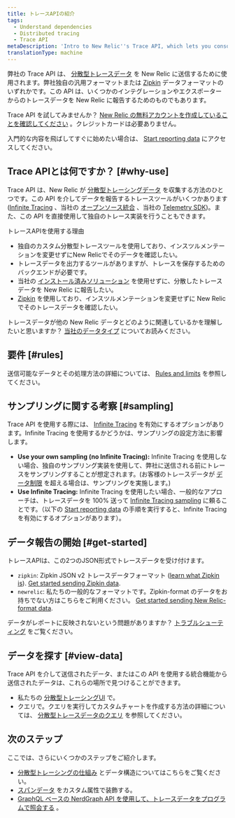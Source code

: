 ```yaml
---
title: トレースAPIの紹介
tags:
  - Understand dependencies
  - Distributed tracing
  - Trace API
metaDescription: 'Intro to New Relic''s Trace API, which lets you consolidate multiple sources of distributed tracing data in New Relic.'
translationType: machine
---
```


弊社の Trace API は、 [分散型トレースデータ](/docs/understand-dependencies/distributed-tracing/get-started/introduction-distributed-tracing#definition) を New Relic に送信するために使用されます。弊社独自の汎用フォーマットまたは [Zipkin](https://zipkin.io/) データフォーマットのいずれかです。この API は、いくつかのインテグレーションやエクスポーターからのトレースデータを New Relic に報告するためのものでもあります。

Trace API を試してみませんか？ [New Relic の無料アカウントを作成していることを確認してください](https://newrelic.com/signup) 。クレジットカードは必要ありません。

入門的な内容を飛ばしてすぐに始めたい場合は、 [Start reporting data](#get-started) にアクセスしてください。

## Trace APIとは何ですか？ [#why-use]

Trace API は、New Relic が [分散型トレーシングデータ](/docs/understand-dependencies/distributed-tracing/get-started/introduction-distributed-tracing) を収集する方法のひとつです。この API を介してデータを報告するトレースツールがいくつかあります ([Infinite Tracing](/docs/understand-dependencies/distributed-tracing/infinite-tracing/introduction-infinite-tracing) 、当社の [オープンソース統合](/docs/data-ingest-apis/get-data-new-relic/new-relic-sdks/telemetry-sdks-send-custom-telemetry-data-new-relic#external-data) 、当社の [Telemetry SDK](/docs/telemetry-sdks-send-custom-telemetry-data-new-relic))。また、この API を直接使用して独自のトレース実装を行うこともできます。

トレースAPIを使用する理由

* 独自のカスタム分散型トレースツールを使用しており、インスツルメンテーションを変更せずにNew Relicでそのデータを確認したい。
* トレースデータを出力するツールがありますが、トレースを保存するためのバックエンドが必要です。
* 当社の [インストール済みソリューション](/docs/understand-dependencies/distributed-tracing/enable-configure/enable-distributed-tracing) を使用せずに、分散したトレースデータを New Relic に報告したい。
* [Zipkin](https://zipkin.io/) を使用しており、インスツルメンテーションを変更せずに New Relic でそのトレースデータを確認したい。

トレースデータが他の New Relic データとどのように関連しているかを理解したいと思いますか？ [当社のデータタイプ](/docs/using-new-relic/data/understand-data/new-relic-data-types) についてお読みください。

## 要件 [#rules]

送信可能なデータとその処理方法の詳細については、 [Rules and limits](/docs/apm/distributed-tracing/trace-api/trace-api-endpoint-requirements-limits) を参照してください。

## サンプリングに関する考察 [#sampling]

Trace API を使用する際には、 [Infinite Tracing](/docs/understand-dependencies/distributed-tracing/infinite-tracing/introduction-infinite-tracing) を有効にするオプションがあります。Infinite Tracing を使用するかどうかは、サンプリングの設定方法に影響します。

* **Use your own sampling (no Infinite Tracing):** Infinite Tracing を使用しない場合、独自のサンプリング実装を使用して、弊社に送信される前にトレースをサンプリングすることが想定されます。(お客様のトレースデータが [データ制限](/docs/understand-dependencies/distributed-tracing/trace-api/trace-api-general-requirements-limits) を超える場合は、サンプリングを実施します。)
* **Use Infinite Tracing:** Infinite Tracing を使用したい場合、一般的なアプローチは、トレースデータを 100% 送って [Infinite Tracing sampling](/docs/understand-dependencies/distributed-tracing/get-started/how-new-relic-distributed-tracing-works#tail-based) に頼ることです。（以下の [Start reporting data](#get-started) の手順を実行すると、Infinite Tracing を有効にするオプションがあります）。

## データ報告の開始 [#get-started]

トレースAPIは、この2つのJSON形式でトレースデータを受け付けます。

* `zipkin`: Zipkin JSON v2 トレースデータフォーマット ([learn what Zipkin is](https://zipkin.io)). [Get started sending Zipkin data](/docs/apm/distributed-tracing/trace-api/report-zipkin-format-traces-trace-api).
* `newrelic`: 私たちの一般的なフォーマットです。Zipkin-format のデータをお持ちでない方はこちらをご利用ください。 [Get started sending New Relic-format data](/docs/apm/distributed-tracing/trace-api/report-new-relic-format-traces-trace-api).

データがレポートに反映されないという問題がありますか？ [トラブルシューティング](/docs/apm/distributed-tracing/trace-api/troubleshooting-missing-trace-api-data) をご覧ください。

## データを探す [#view-data]

Trace API を介して送信されたデータ、またはこの API を使用する統合機能から送信されたデータは、これらの場所で見つけることができます。

* 私たちの [分散型トレーシングUI](/docs/understand-dependencies/distributed-tracing/ui-data/additional-distributed-tracing-features-new-relic-one#find-data) で。
* クエリで。クエリを実行してカスタムチャートを作成する方法の詳細については、 [分散型トレースデータのクエリ](/docs/understand-dependencies/distributed-tracing/ui-data/query-distributed-trace-data) を参照してください。

## 次のステップ

ここでは、さらにいくつかのステップをご紹介します。

* [分散型トレーシングの仕組み](/docs/understand-dependencies/distributed-tracing/get-started/how-new-relic-distributed-tracing-works) とデータ構造についてはこちらをご覧ください。
* [スパンデータ](/docs/understand-dependencies/distributed-tracing/trace-api/trace-api-decorate-spans-attributes) をカスタム属性で装飾する。
* [GraphQL ベースの NerdGraph API を使用して、トレースデータをプログラムで照会する](/docs/apis/graphql-api/tutorials/query-distributed-trace-data-using-graphql-api) 。